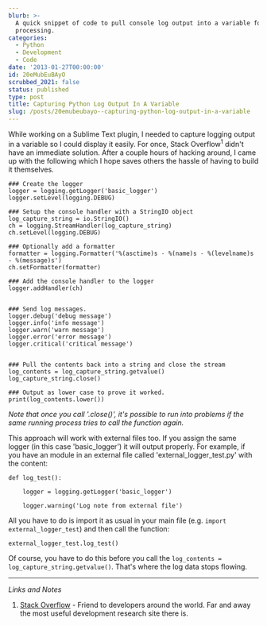```yaml
---
blurb: >-
  A quick snippet of code to pull console log output into a variable for later
  processing.
categories:
  - Python
  - Development
  - Code
date: '2013-01-27T00:00:00'
id: 20eMubEuBAyO
scrubbed_2021: false
status: published
type: post
title: Capturing Python Log Output In A Variable
slug: /posts/20emubeubayo--capturing-python-log-output-in-a-variable
---
```


While working on a Sublime Text plugin, I needed to capture logging output in a variable so I could display it easily. For once, Stack Overflow<sup>1</sup> didn't have an immediate solution. After a couple hours of hacking around, I came up with the following which I hope saves others the hassle of having to build it themselves. 


	### Create the logger
	logger = logging.getLogger('basic_logger')
	logger.setLevel(logging.DEBUG)

	### Setup the console handler with a StringIO object
	log_capture_string = io.StringIO()
	ch = logging.StreamHandler(log_capture_string)
	ch.setLevel(logging.DEBUG)

	### Optionally add a formatter
	formatter = logging.Formatter('%(asctime)s - %(name)s - %(levelname)s - %(message)s')
	ch.setFormatter(formatter)

	### Add the console handler to the logger
	logger.addHandler(ch)


	### Send log messages. 
	logger.debug('debug message')
	logger.info('info message')
	logger.warn('warn message')
	logger.error('error message')
	logger.critical('critical message')


	### Pull the contents back into a string and close the stream
	log_contents = log_capture_string.getvalue()
	log_capture_string.close()

	### Output as lower case to prove it worked. 
	print(log_contents.lower())

*Note that once you call '.close()', it's possible to run into problems if the same running process tries to call the function again.*

This approach will work with external files too. If you assign the same logger (in this case 'basic_logger') it will output properly. For example, if you have an module in an external file called 'external_logger_test.py' with the content:


	def log_test():

		logger = logging.getLogger('basic_logger')

		logger.warning('Log note from external file')

All you have to do is import it as usual in your main file (e.g. `import external_logger_test`) and then call the function:

	external_logger_test.log_test()

Of course, you have to do this before you call the `log_contents = log_capture_string.getvalue()`. That's where the log data stops flowing.



---


_Links and Notes_

1. [Stack Overflow](http://stackoverflow.com/) - Friend to developers around the world. Far and away the most useful development research site there is.
